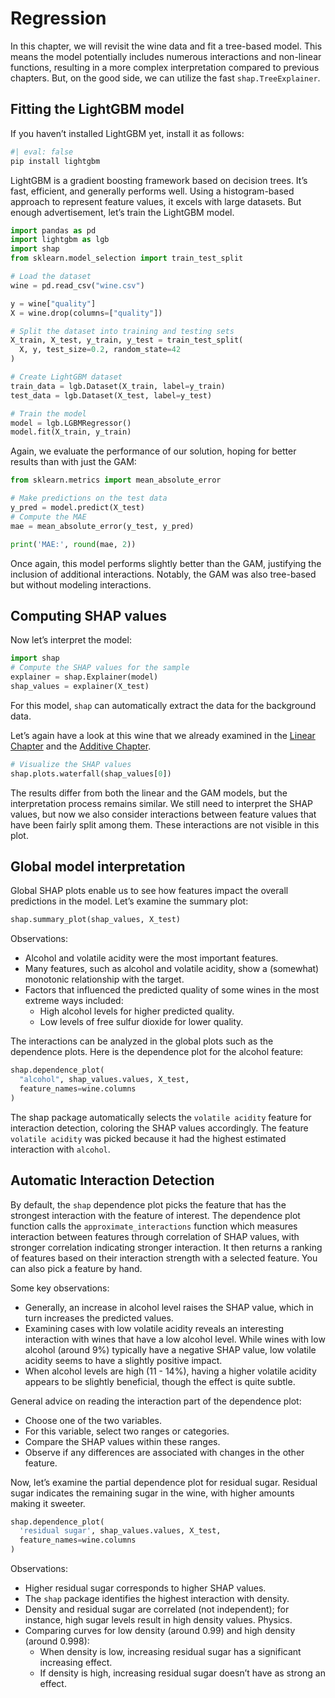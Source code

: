 # Regression

In this chapter, we will revisit the wine data and fit a tree-based model.
This means the model potentially includes numerous interactions and non-linear functions, resulting in a more complex interpretation compared to previous chapters.
But, on the good side, we can utilize the fast `shap.TreeExplainer`.

## Fitting the LightGBM model

If you haven't installed LightGBM yet, install it as follows:

```python
#| eval: false
pip install lightgbm
```

LightGBM is a gradient boosting framework based on decision trees.
It's fast, efficient, and generally performs well.
Using a histogram-based approach to represent feature values, it excels with large datasets.
But enough advertisement, let's train the LightGBM model.

```python
import pandas as pd
import lightgbm as lgb
import shap
from sklearn.model_selection import train_test_split

# Load the dataset
wine = pd.read_csv("wine.csv")

y = wine["quality"]
X = wine.drop(columns=["quality"])

# Split the dataset into training and testing sets
X_train, X_test, y_train, y_test = train_test_split(
  X, y, test_size=0.2, random_state=42
)

# Create LightGBM dataset
train_data = lgb.Dataset(X_train, label=y_train)
test_data = lgb.Dataset(X_test, label=y_test)

# Train the model
model = lgb.LGBMRegressor()
model.fit(X_train, y_train)
```

Again, we evaluate the performance of our solution, hoping for better results than with just the GAM:

```python
from sklearn.metrics import mean_absolute_error

# Make predictions on the test data
y_pred = model.predict(X_test)
# Compute the MAE
mae = mean_absolute_error(y_test, y_pred)

print('MAE:', round(mae, 2))

```

Once again, this model performs slightly better than the GAM, justifying the inclusion of additional interactions.
Notably, the GAM was also tree-based but without modeling interactions.


## Computing SHAP values

Now let's interpret the model:

```python
import shap
# Compute the SHAP values for the sample
explainer = shap.Explainer(model)
shap_values = explainer(X_test)
```

For this model, `shap` can automatically extract the data for the background data.

Let's again have a look at this wine that we already examined in the [Linear Chapter](#linear) and the [Additive Chapter](#additive).

```python
# Visualize the SHAP values
shap.plots.waterfall(shap_values[0])
```

The results differ from both the linear and the GAM models, but the interpretation process remains similar.
We still need to interpret the SHAP values, but now we also consider interactions between feature values that have been fairly split among them.
These interactions are not visible in this plot.

## Global model interpretation

Global SHAP plots enable us to see how features impact the overall predictions in the model.
Let's examine the summary plot:

```python
shap.summary_plot(shap_values, X_test)
```

Observations:

- Alcohol and volatile acidity were the most important features.
- Many features, such as alcohol and volatile acidity, show a (somewhat) monotonic relationship with the target.
- Factors that influenced the predicted quality of some wines in the most extreme ways included:
  - High alcohol levels for higher predicted quality.
  - Low levels of free sulfur dioxide for lower quality.

The interactions can be analyzed in the global plots such as the dependence plots.
Here is the dependence plot for the alcohol feature:

```python
shap.dependence_plot(
  "alcohol", shap_values.values, X_test,
  feature_names=wine.columns
)
```

The shap package automatically selects the `volatile acidity` feature for interaction detection, coloring the SHAP values accordingly.
The feature `volatile acidity` was picked because it had the highest estimated interaction with `alcohol`.

::: {.callout-note}

## Automatic Interaction Detection

By default, the `shap` dependence plot picks the feature that has the strongest interaction with the feature of interest.
The dependence plot function calls the  `approximate_interactions` function which measures interaction between features through correlation of SHAP values, with stronger correlation indicating stronger interaction.
It then returns a ranking of features based on their interaction strength with a selected feature.
You can also pick a feature by hand.

:::


Some key observations:

- Generally, an increase in alcohol level raises the SHAP value, which in turn increases the predicted values.
- Examining cases with low volatile acidity reveals an interesting interaction with wines that have a low alcohol level. While wines with low alcohol (around 9%) typically have a negative SHAP value, low volatile acidity seems to have a slightly positive impact.
- When alcohol levels are high (11 - 14%), having a higher volatile acidity appears to be slightly beneficial, though the effect is quite subtle.

::: {.callout-note}
General advice on reading the interaction part of the dependence plot:

- Choose one of the two variables.
- For this variable, select two ranges or categories.
- Compare the SHAP values within these ranges.
- Observe if any differences are associated with changes in the other feature.

:::

Now, let's examine the partial dependence plot for residual sugar.
Residual sugar indicates the remaining sugar in the wine, with higher amounts making it sweeter.

```python
shap.dependence_plot(
  'residual sugar', shap_values.values, X_test,
  feature_names=wine.columns
)
```


Observations:

- Higher residual sugar corresponds to higher SHAP values.
- The `shap` package identifies the highest interaction with density.
- Density and residual sugar are correlated (not independent); for instance, high sugar levels result in high density values. Physics.
- Comparing curves for low density (around 0.99) and high density (around 0.998):
  - When density is low, increasing residual sugar has a significant increasing effect.
  - If density is high, increasing residual sugar doesn't have as strong an effect.

